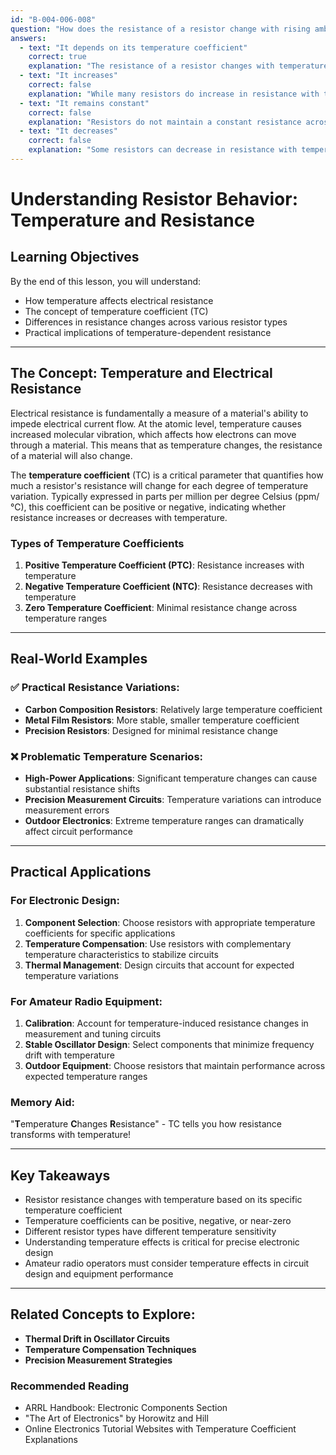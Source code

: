 ```yaml
---
id: "B-004-006-008"
question: "How does the resistance of a resistor change with rising ambient temperature?"
answers:
  - text: "It depends on its temperature coefficient"
    correct: true
    explanation: "The resistance of a resistor changes with temperature based on its specific temperature coefficient (TC), which describes how much the resistance will vary per degree of temperature change. Different materials and resistor types have different temperature coefficients, meaning some resistors will change resistance more dramatically than others when exposed to temperature variations."
  - text: "It increases"
    correct: false
    explanation: "While many resistors do increase in resistance with temperature, this is not universally true for all resistors. The actual change depends on the specific temperature coefficient of the resistor material, which can be positive or negative."
  - text: "It remains constant"
    correct: false
    explanation: "Resistors do not maintain a constant resistance across all temperatures. All resistive materials experience some degree of resistance change with temperature, though the magnitude varies based on the specific material and construction."
  - text: "It decreases"
    correct: false
    explanation: "Some resistors can decrease in resistance with temperature, but this is not a universal characteristic. The actual resistance change depends on the specific temperature coefficient of the resistor's material."
---
```


# Understanding Resistor Behavior: Temperature and Resistance

## Learning Objectives
By the end of this lesson, you will understand:
- How temperature affects electrical resistance
- The concept of temperature coefficient (TC)
- Differences in resistance changes across various resistor types
- Practical implications of temperature-dependent resistance

---

## The Concept: Temperature and Electrical Resistance

Electrical resistance is fundamentally a measure of a material's ability to impede electrical current flow. At the atomic level, temperature causes increased molecular vibration, which affects how electrons can move through a material. This means that as temperature changes, the resistance of a material will also change.

The **temperature coefficient** (TC) is a critical parameter that quantifies how much a resistor's resistance will change for each degree of temperature variation. Typically expressed in parts per million per degree Celsius (ppm/°C), this coefficient can be positive or negative, indicating whether resistance increases or decreases with temperature.

### Types of Temperature Coefficients

1. **Positive Temperature Coefficient (PTC)**: Resistance increases with temperature
2. **Negative Temperature Coefficient (NTC)**: Resistance decreases with temperature
3. **Zero Temperature Coefficient**: Minimal resistance change across temperature ranges

---

## Real-World Examples

### ✅ Practical Resistance Variations:
- **Carbon Composition Resistors**: Relatively large temperature coefficient
- **Metal Film Resistors**: More stable, smaller temperature coefficient
- **Precision Resistors**: Designed for minimal resistance change

### ❌ Problematic Temperature Scenarios:
- **High-Power Applications**: Significant temperature changes can cause substantial resistance shifts
- **Precision Measurement Circuits**: Temperature variations can introduce measurement errors
- **Outdoor Electronics**: Extreme temperature ranges can dramatically affect circuit performance

---

## Practical Applications

### For Electronic Design:
1. **Component Selection**: Choose resistors with appropriate temperature coefficients for specific applications
2. **Temperature Compensation**: Use resistors with complementary temperature characteristics to stabilize circuits
3. **Thermal Management**: Design circuits that account for expected temperature variations

### For Amateur Radio Equipment:
1. **Calibration**: Account for temperature-induced resistance changes in measurement and tuning circuits
2. **Stable Oscillator Design**: Select components that minimize frequency drift with temperature
3. **Outdoor Equipment**: Choose resistors that maintain performance across expected temperature ranges

### Memory Aid:
"**T**emperature **C**hanges **R**esistance" - TC tells you how resistance transforms with temperature!

---

## Key Takeaways

- Resistor resistance changes with temperature based on its specific temperature coefficient
- Temperature coefficients can be positive, negative, or near-zero
- Different resistor types have different temperature sensitivity
- Understanding temperature effects is critical for precise electronic design
- Amateur radio operators must consider temperature effects in circuit design and equipment performance

---

## Related Concepts to Explore:
- **Thermal Drift in Oscillator Circuits**
- **Temperature Compensation Techniques**
- **Precision Measurement Strategies**

### Recommended Reading
- ARRL Handbook: Electronic Components Section
- "The Art of Electronics" by Horowitz and Hill
- Online Electronics Tutorial Websites with Temperature Coefficient Explanations